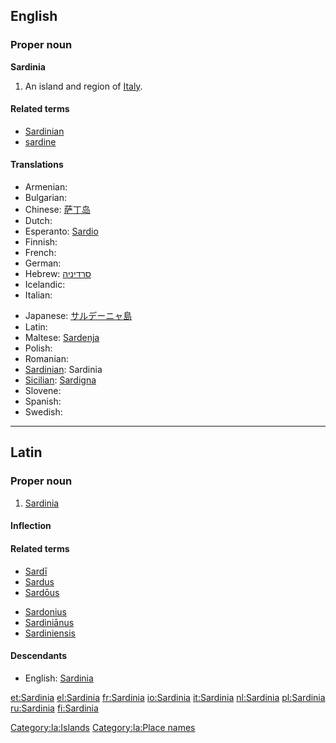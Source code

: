 {{wikipedia}}
==English==

===Proper noun===
'''Sardinia'''

# An island and region of [[Italy]].

====Related terms====
* [[Sardinian]]
* [[sardine]]

====Translations====
{{trans-top|island of Italy}}
* Armenian: {{t-|hy|Սարդինիա|tr=Sardinia}}
* Bulgarian: {{t+|bg|Сардиния}}
* Chinese: [[萨丁岛]]
* Dutch: {{t+|nl|Sardinië|n}}
* Esperanto: [[Sardio]]
* Finnish: {{t+|fi|Sardinia}}
* French: {{t+|fr|Sardaigne|f}}
* German: {{t+|de|Sardinien}}
* Hebrew: [[סרדיניה]]
* Icelandic: {{t|is|Sardinía|f}}
* Italian: {{t+|it|Sardegna|f}}
{{trans-mid}}
* Japanese: [[サルデーニャ島]]
* Latin: {{t|Sardinia|f|lang=la}}
* Maltese: [[Sardenja]]
* Polish: {{t+|pl|Sardynia}}
* Romanian: {{t-|ro|Sardinia}}
* [[Sardinian]]: Sardinia {{f}}
* [[Sicilian]]: [[Sardigna]] {{f}}
* Slovene: {{t+|sl|Sardinija}}
* Spanish: {{t-|es|Cerdeña}}
* Swedish: {{t-|sv|Sardinien}}
{{trans-bottom}}

----

==Latin==

===Proper noun===
{{la-proper noun|Sardinia|Sardiniae|Sardiniae|f|first}}

# [[#English|Sardinia]]

====Inflection====
{{la-decl-1st-loc|Sardini}}

====Related terms====
{{top2}}
* [[Sardi|Sardī]]
* [[Sardus]]
* [[Sardous|Sardōus]]
{{mid2}}
* [[Sardonius]]
* [[Sardinianus|Sardiniānus]]
* [[Sardiniensis]]
{{bottom}}

====Descendants====
* English: [[#English|Sardinia]]

[[Category:la:Islands]]
[[Category:la:Place names]]

[[et:Sardinia]]
[[el:Sardinia]]
[[fr:Sardinia]]
[[io:Sardinia]]
[[it:Sardinia]]
[[nl:Sardinia]]
[[pl:Sardinia]]
[[ru:Sardinia]]
[[fi:Sardinia]]